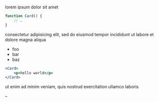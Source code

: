 lorem ipsum
dolor sit amet

```javascript
function Card() {
    // …
}
```

consectetur adipisicing elit, sed do eiusmod tempor
incididunt ut labore et dolore magna aliqua

* foo
* bar
* baz

```jsx pragma=createElement max=9 fancy
<Card>
    <p>hello world</p>
</Card>
```

ut enim ad minim veniam, quis nostrud exercitation ullamco laboris

```
…
```
